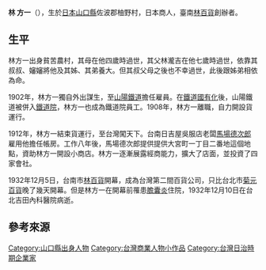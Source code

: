 '''林 方一'''（{{bd|1883年|12月6日|1932年|12月10日|}}），生於[[日本|日本]][[山口縣|山口縣]]佐波郡柚野村，日本商人，臺南[[林百貨|林百貨]]創辦者{{r|林百貨|page=76}}{{r|黃1}}。

==生平==
林方一出身貧苦農村，其母在他四歲時過世，其父林瀧吉在他七歲時過世，依靠其叔叔、嬸嬸將他及其姊、其弟養大{{r|黃1}}。但其叔父母之後也不幸過世，此後跟姊弟相依為命{{r|黃1}}。

1902年，林方一獨自外出謀生，至[[山陽鐵道|山陽鐵道]]擔任雇員。在[[日本國有鐵道|鐵道國有化]]後，山陽鐵道被併入[[鐵道院|鐵道院]]，林方一也成為鐵道院員工。1908年，林方一離職，自力開設貨運行。

1912年，林方一結束貨運行，至台灣闖天下。台南日吉屋吳服店老闆[[馬場德次郎|馬場德次郎]]雇用他擔任帳房。工作八年後，馬場德次郎提供提供大宮町一丁目二番地這個地點，資助林方一開設小商店。林方一逐漸展露經商能力，擴大了店面，並投資了四家會社。

1932年12月5日，台南市[[林百貨|林百貨]]開幕，成為台灣第二間百貨公司，只比台北市[[菊元百貨|菊元百貨]]晚了幾天開幕。但是林方一在開幕前罹患[[膽囊炎|膽囊炎]]住院，1932年12月10日在台北吉田內科醫院病逝。

==參考來源==
{{reflist|refs=
<ref name="林百貨">{{cite book|author=陳秀俐、姚嵐齡 |title=《林百貨：臺南銀座五棧樓》|publisher=臺南市政府文化局 |isbn=978-957-801-785-6 |date=2015-12 }}</ref>
<ref name="黃1">{{cite news|url=https://tw.news.yahoo.com/%E7%AA%AE%E9%84%89%E6%97%A5%E4%BA%BA%E6%9E%97%E6%96%B9-%E8%B5%A4%E6%89%8B%E7%A9%BA%E6%8B%B3%E9%97%96%E5%8F%B0%E7%81%A3-150400466.html |author=黃微芬 |title=〈窮鄉日人林方一 赤手空拳闖台灣〉 |publisher=《中華日報》|date=2013-07-29 |accessdate=2021-03-14}}</ref>

}}

[[Category:山口縣出身人物|Category:山口縣出身人物]]
[[Category:台灣商業人物小作品|Category:台灣商業人物小作品]]
[[Category:台灣日治時期企業家|Category:台灣日治時期企業家]]